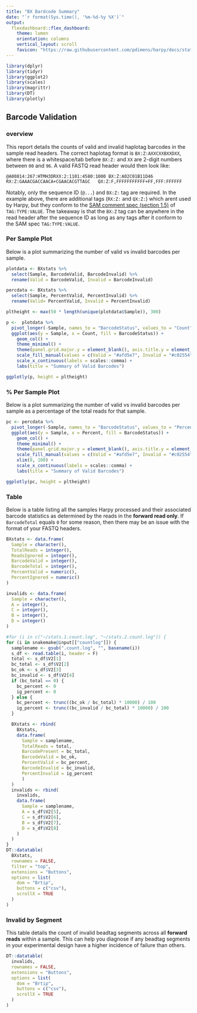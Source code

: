 ```yaml
---
title: "BX Bardcode Summary"
date: "`r format(Sys.time(), '%m-%d-%y %X')`"
output:
  flexdashboard::flex_dashboard:
    theme: lumen
    orientation: columns
    vertical_layout: scroll
    favicon: "https://raw.githubusercontent.com/pdimens/harpy/docs/static/favicon.png"
---
```

  
```r
library(dplyr)
library(tidyr)
library(ggplot2)
library(scales)
library(magrittr)
library(DT)
library(plotly)
```
## Barcode Validation
### overview {.no-title}
This report details the counts of valid and invalid haplotag barcodes in the sample read headers.
The correct haplotag format is `BX:Z:AXXCXXBXXDXX`, where there is a whitespace/tab before `BX:Z:` 
and `XX` are 2-digit numbers between `00` and `96`. A valid FASTQ read header would then look like:
```
@A00814:267:HTMH3DRXX:2:1101:4580:1000 BX:Z:A02C01B11D46        RX:Z:GAAACGACCAACA+CGAACACGTTAGC   QX:Z:F,FFFFFFFFFFF+FF,FFF:FFFFFF
```
Notably, only the sequence ID (`@...`) and `BX:Z:` tag are required. In the example above, there are additional tags 
(`RX:Z:` and `QX:Z:`) which arent used by Harpy, but they conform to the 
[SAM comment spec (section 1.5)](https://samtools.github.io/hts-specs/SAMv1.pdf) of `TAG:TYPE:VALUE`. The takeaway 
is that the `BX:Z` tag can be anywhere in the read header after the sequence ID as long as any tags after it conform to the SAM spec `TAG:TYPE:VALUE`. 



### Per Sample Plot
Below is a plot summarizing the number of valid vs invalid barcodes per sample.

```r
plotdata <- BXstats %>%
  select(Sample, BarcodeValid, BarcodeInvalid) %>% 
  rename(Valid = BarcodeValid, Invalid = BarcodeInvalid)

percdata <- BXstats %>%
  select(Sample, PercentValid, PercentInvalid) %>% 
  rename(Valid= PercentValid, Invalid = PercentInvalid)

pltheight <- max(50 * length(unique(plotdata$Sample)), 300)
```

```r
p <-  plotdata %>%
  pivot_longer(-Sample, names_to = "BarcodeStatus", values_to = "Count") %>%
  ggplot(aes(y = Sample, x = Count, fill = BarcodeStatus)) +
    geom_col() +
    theme_minimal() +
    theme(panel.grid.major.y = element_blank(), axis.title.y = element_blank()) +
    scale_fill_manual(values = c(Valid = "#afd5e7", Invalid = "#c02554")) +
    scale_x_continuous(labels = scales::comma) +
    labs(title = "Summary of Valid Barcodes")

ggplotly(p, height = pltheight)
```

### % Per Sample Plot
Below is a plot summarizing the number of valid vs invalid barcodes per sample as a percentage
of the total reads for that sample.

```r
pc <- percdata %>%
  pivot_longer(-Sample, names_to = "BarcodeStatus", values_to = "Percent") %>%
  ggplot(aes(y = Sample, x = Percent, fill = BarcodeStatus)) +
    geom_col() +
    theme_minimal() +
    theme(panel.grid.major.y = element_blank(), axis.title.y = element_blank()) +
    scale_fill_manual(values = c(Valid = "#afd5e7", Invalid = "#c02554")) +
    xlim(0, 100) +
    scale_x_continuous(labels = scales::comma) +
    labs(title = "Summary of Valid Barcodes")

ggplotly(pc, height = pltheight)
```

### Table {.no-title}
Below is a table listing all the samples Harpy processed and their associated barcode statistics as
determined by the reads in the **forward read only**. If `BarcodeTotal` equals `0` for some reason, 
then there may be an issue with the format of your FASTQ headers.

```r
BXstats <- data.frame(
  Sample = character(),
  TotalReads = integer(),
  ReadsIgnored = integer(),
  BarcodeValid = integer(),
  BarcodeTotal = integer(),
  PercentValid = numeric(),
  PercentIgnored = numeric()
)

invalids <- data.frame(
  Sample = character(),
  A = integer(),
  C = integer(),
  B = integer(),
  D = integer()
)

#for (i in c("~/stats.1.count.log", "~/stats.2.count.log")) {
for (i in snakemake@input[["countlog"]]) {
  samplename <- gsub(".count.log", "", basename(i))
  s_df <- read.table(i, header = F)
  total <- s_df$V2[1]
  bc_total <- s_df$V2[2]
  bc_ok <- s_df$V2[3]
  bc_invalid <- s_df$V2[4]
  if (bc_total == 0) {
    bc_percent <- 0
    ig_percent <- 0
  } else {
    bc_percent <- trunc((bc_ok / bc_total) * 10000) / 100
    ig_percent <- trunc((bc_invalid / bc_total) * 10000) / 100
  }

  BXstats <- rbind(
    BXstats,
    data.frame(
      Sample = samplename,
      TotalReads = total,
      BarcodePresent = bc_total,
      BarcodeValid = bc_ok,
      PercentValid = bc_percent,
      BarcodeInvalid = bc_invalid,
      PercentInvalid = ig_percent
      )
  )
  invalids <- rbind(
    invalids,
    data.frame(
      Sample = samplename,
      A = s_df$V2[5],
      C = s_df$V2[6],
      B = s_df$V2[7],
      D = s_df$V2[8]
    )
  )
}
DT::datatable(
  BXstats,
  rownames = FALSE,
  filter = "top",
  extensions = "Buttons",
  options = list(
    dom = "Brtip",
    buttons = c("csv"),
    scrollX = TRUE
  )
)
```

### Invalid by Segment
This table details the count of invalid beadtag segments across all **forward reads** within a sample.
This can help you diagnose if any beadtag segments in your experimental design have a higher incidence
of failure than others.
```r
DT::datatable(
  invalids,
  rownames = FALSE,
  extensions = "Buttons",
  options = list(
    dom = "Brtip",
    buttons = c("csv"),
    scrollX = TRUE
  )
)
```
